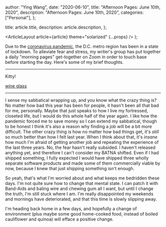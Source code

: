 
  author: "Ying Wang",
  date: "2020-06-10",
  title: "Afternoon Pages: June 10th, 2020",
  description: "Afternoon Pages: June 10th, 2020",
  categories: ["Personal"],
};

  title: article.title,
  description: article.description,
};

  <ArticleLayout article={article} theme="solarized" {...props} />
);

Due to the [coronavirus
pandemic](https://en.wikipedia.org/wiki/2019-20_coronavirus_pandemic), the D.C.
metro region has been in a state of lockdown. To alleviate fear and stress, my
writer's group has put together a daily "morning pages" get-together on Zoom in
order to touch base before starting the day. Here's some of my brief thoughts.

---

Kitty!

[wine glass](/img/posts/2020/06/10/afternoon_pages.jpg)

---

I sense my sabbatical wrapping up, and you know what the crazy thing is? No
matter how bad this year has been for people, it hasn't been all that bad for
me, personally. Maybe that just speaks to how I live my fortressed, closeted
life, but I would do this whole half of the year again. I like how the pandemic
forced me to save money so I can extend my sabbatical, though to be honest I
think it's also a reason why finding a job will be a bit more difficult. The
other crazy thing is how no matter how bad things get, it's _still_ so much
better than how I felt last year. When I think about that, it's _insane_ how
much I'm afraid of getting another job and repeating the experience of the last
three years. No, the fear hasn't really subsided. I haven't released anything
yet, and therefore I can't consider my BATNA shifted. Even if I had shipped
something, I fully expected I would have shipped three wholly separate software
products and made some of them commercially viable by now, because I knew that
just shipping something isn't enough.

So yeah, that's what I'm worried about and what keeps me bedridden these days.
I'm not quite sure how to change that mental state. I can patch it with
Band-Aids and baling wire and chewing gum all I want, but until I change the
truth, I'm still stuck where I am. I'm really disappointed my weekends and
mornings have deteriorated, and that this time is slowly slipping away.

I'm heading back home in a few days, and hopefully a change of environment (plus
maybe some good home-cooked food, instead of boiled cauliflower and quinoa) will
efface a positive change.
